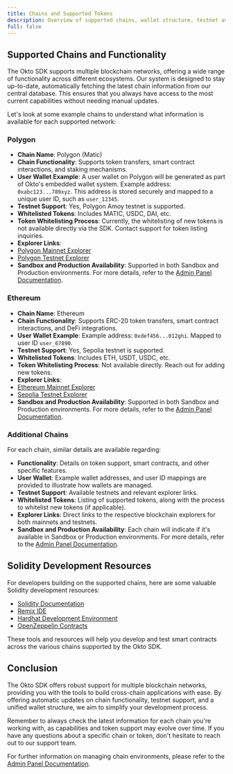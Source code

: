 ```yaml
---
title: Chains and Supported Tokens
description: Overview of supported chains, wallet structure, testnet availability, and token whitelisting in Okto’s ecosystem.
full: false
---
```


## Supported Chains and Functionality

The Okto SDK supports multiple blockchain networks, offering a wide range of functionality across different ecosystems. Our system is designed to stay up-to-date, automatically fetching the latest chain information from our central database. This ensures that you always have access to the most current capabilities without needing manual updates.

Let's look at some example chains to understand what information is available for each supported network:

### Polygon

- **Chain Name**: Polygon (Matic)
- **Chain Functionality**: Supports token transfers, smart contract interactions, and staking mechanisms.
- **User Wallet Example**: A user wallet on Polygon will be generated as part of Okto's embedded wallet system. Example address: `0xabc123...789xyz`. This address is stored securely and mapped to a unique user ID, such as `user_12345`.
- **Testnet Support**: Yes, Polygon Amoy testnet is supported.
- **Whitelisted Tokens**: Includes MATIC, USDC, DAI, etc.
- **Token Whitelisting Process**: Currently, the whitelisting of new tokens is not available directly via the SDK. Contact support for token listing inquiries.
- **Explorer Links**:
- [Polygon Mainnet Explorer](https://polygonscan.com)
- [Polygon Testnet Explorer](https://amoy.polygonscan.com)
- **Sandbox and Production Availability**: Supported in both Sandbox and Production environments. For more details, refer to the [Admin Panel Documentation](#).

### Ethereum

- **Chain Name**: Ethereum
- **Chain Functionality**: Supports ERC-20 token transfers, smart contract interactions, and DeFi integrations.
- **User Wallet Example**: Example address: `0xdef456...012ghi`. Mapped to user ID `user_67890`.
- **Testnet Support**: Yes, Sepolia testnet is supported.
- **Whitelisted Tokens**: Includes ETH, USDT, USDC, etc.
- **Token Whitelisting Process**: Not available directly. Reach out for adding new tokens.
- **Explorer Links**:
- [Ethereum Mainnet Explorer](https://etherscan.io)
- [Sepolia Testnet Explorer](https://sepolia.etherscan.io)
- **Sandbox and Production Availability**: Supported in both Sandbox and Production environments. For more details, refer to the [Admin Panel Documentation](#).

### Additional Chains

For each chain, similar details are available regarding:

- **Functionality**: Details on token support, smart contracts, and other specific features.
- **User Wallet**: Example wallet addresses, and user ID mappings are provided to illustrate how wallets are managed.
- **Testnet Support**: Available testnets and relevant explorer links.
- **Whitelisted Tokens**: Listing of supported tokens, along with the process to whitelist new tokens (if applicable).
- **Explorer Links**: Direct links to the respective blockchain explorers for both mainnets and testnets.
- **Sandbox and Production Availability**: Each chain will indicate if it's available in Sandbox or Production environments. For more details, refer to the [Admin Panel Documentation](#).

## Solidity Development Resources

For developers building on the supported chains, here are some valuable Solidity development resources:

- [Solidity Documentation](https://soliditylang.org/docs/)
- [Remix IDE](https://remix.ethereum.org/)
- [Hardhat Development Environment](https://hardhat.org/)
- [OpenZeppelin Contracts](https://openzeppelin.com/contracts/)

These tools and resources will help you develop and test smart contracts across the various chains supported by the Okto SDK.

## Conclusion

The Okto SDK offers robust support for multiple blockchain networks, providing you with the tools to build cross-chain applications with ease. By offering automatic updates on chain functionality, testnet support, and a unified wallet structure, we aim to simplify your development process.

Remember to always check the latest information for each chain you're working with, as capabilities and token support may evolve over time. If you have any questions about a specific chain or token, don't hesitate to reach out to our support team.

For further information on managing chain environments, please refer to the [Admin Panel Documentation](#).